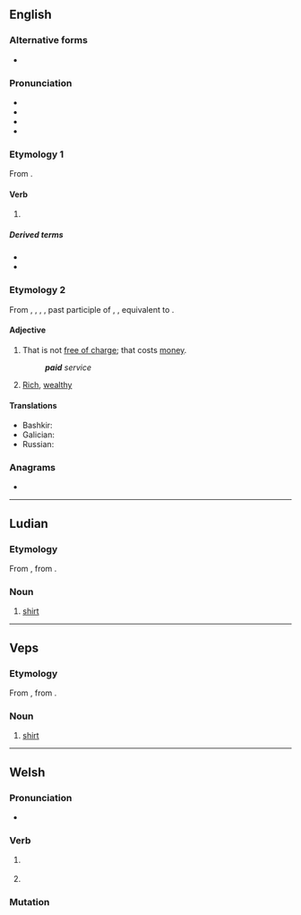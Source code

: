==English==

===Alternative forms===
* {{alter|en|payed||archaic}}

===Pronunciation===
* {{IPA|en|/ˈpeɪd/}}
* {{audio|en|en-us-paid.ogg|Audio (US)}}
* {{rhymes|en|eɪd}}
* {{homophones|en|payed}}

===Etymology 1===
From {{af|en|pay|-ed}}.

====Verb====
{{head|en|verb form}}

# {{en-past of|pay}}

=====Derived terms=====
* {{l|en|low-paid}}
* {{l|en|put paid to}}

===Etymology 2===
From {{inh|en|enm|paid}}, {{m|enm|payd}}, {{m|enm|ipaid}}, {{m|enm|ypayd}}, past participle of {{der|en|enm|paien}}, {{m|enm|payen|t=to pay}}, equivalent to {{af|en|pay|-ed}}.

====Adjective====
{{en-adj|-}}

# That is not [[free of charge]]; that costs [[money]].
#: {{syn|en|nonfree}}
#: '''''paid''' service''
# {{lb|en|slang}} [[rich|Rich]], [[wealthy]]

====Translations====
{{trans-top|not free of charge}}
* Bashkir: {{t|ba|түләүле}}
* Galician: {{t|gl|de pago}}
* Russian: {{t+|ru|пла́тный}}
{{trans-bottom}}

===Anagrams===
* {{anagrams|en|a=adip|DIPA|PADI|apid|iPad}}

----

==Ludian==

===Etymology===
From {{inh|lud|fiu-fin-pro|*paita}}, from {{der|lud|gem-pro|*paidō}}.

===Noun===
{{head|lud|noun}}

# [[shirt]]

----

==Veps==

===Etymology===
From {{inh|vep|fiu-fin-pro|*paita}}, from {{der|vep|gem-pro|*paidō}}.

===Noun===
{{head|vep|noun}}

# [[shirt]]

----

==Welsh==

===Pronunciation===
* {{IPA|cy|/pai̯d/}}

===Verb===
{{head|cy|verb form}}

# {{lb|cy|literary}} {{inflection of|cy|peidio||3|s|pres:ind//fut}}
# {{lb|cy|literary|colloquial}} {{inflection of|cy|peidio||2|s|impr}}

===Mutation===
{{cy-mut}}